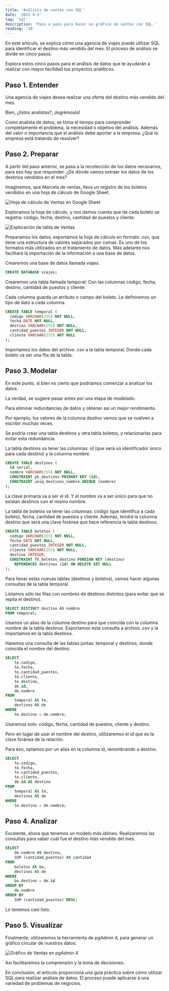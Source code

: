 ```yaml
---
title: 'Análisis de ventas con SQL'
date: '2023-9-3'
tag: 'sql'
description: 'Paso a paso para hacer un gráfico de ventas con SQL.'
reading: '10'
---
```


En este artículo, se explica cómo una agencia de viajes puede utilizar SQL para identificar el destino más vendido del mes. El proceso de análisis se divide en cinco pasos.

Explora estos cinco pasos para el análisis de datos que te ayudarán a realizar con mayor facilidad tus proyectos analíticos.

## Paso 1. Entender

Una agencia de viajes desea realizar una oferta del destino más vendido del mes.

Bien, ¿listos analistas?, ¡logrémoslo!

Como analista de datos, se toma el tiempo para comprender completamente el problema, la necesidad o objetivo del análisis. Además del valor o importancia que el análisis debe aportar a la empresa. ¿Qué la empresa está tratando de resolver?


## Paso 2. Preparar
A partir del paso anterior, se pasa a la recolección de los datos necesarios, para eso hay que responder. ¿De dónde vamos extraer los datos de los destinos vendidos en el mes?

Imaginemos, que Marcela de ventas, lleva un registro de los boletos vendidos en una hoja de cálculo de Google Sheet.


![Hoja de cálculo de Ventas en Google Sheet](https://tizanasoft.com/static/VENTAS_EN_GOOGLE_SHEET.png)

Exploramos la hoja de cálculo, y nos damos cuenta que de cada boleto se registra: código, fecha, destino, cantidad de puestos y cliente.

![Exploración de tabla de Ventas](https://tizanasoft.com/static/EXPLORAR_TABLA_DE_VENTAS.png)

Preparamos los datos, exportamos la hoja de cálculo en formato .csv, que tiene una estructura de valores separados por comas. Es uno de los formatos más utilizados en el tratamiento de datos. Más adelante nos facilitará la importación de la información a una base de datos.

Crearemos una base de datos llamada viajes.

```sql
CREATE DATABASE viajes;
```

Crearemos una tabla llamada temporal: Con las columnas código, fecha, destino, cantidad de puestos y cliente.

Cada columna guarda un atributo o campo del boleto. Le definiremos un tipo de dato a cada columna.

```sql
CREATE TABLE temporal (
  codigo VARCHAR(255) NOT NULL,
  fecha DATE NOT NULL,
  destino VARCHAR(255) NOT NULL,
  cantidad_puestos INTEGER NOT NULL,
  cliente VARCHAR(255) NOT NULL
);
```

Importamos los datos del archivo .csv a la tabla temporal. Donde cada boleto va ser una fila de la tabla.

## Paso 3. Modelar

En este punto, si bien es cierto que podríamos comenzar a analizar los datos.

La verdad, se sugiere pasar antes por una etapa de modelado.

Para eliminar redundancias de datos y obtener así un mejor rendimiento.

Por ejemplo, los valores de la columna destino vemos que se vuelven a escribir muchas veces.

Se podría crear una tabla destinos y otra tabla boletos, y relacionarlas para evitar esta redundancia.

La tabla destinos va tener las columnas: id (que será un identificador único para cada destino) y la columna nombre.

```sql
CREATE TABLE destinos (
  id serial,
  nombre VARCHAR(255) NOT NULL,
  CONSTRAINT pk_destinos PRIMARY KEY (id),
  CONSTRAINT uniq_destinos_nombre UNIQUE (nombre)
);
```
La clave primaria va a ser el id. Y el nombre va a ser único para que no existan destinos con el mismo nombre.

La tabla de boletos va tener las columnas: código (que identifica a cada boleto), fecha, cantidad de puestos y cliente.
Además, tendrá la columna destino que será una clave foránea que hace referencia la tabla destinos.

```sql
CREATE TABLE boletos (
  codigo VARCHAR(255) NOT NULL,
  fecha DATE NOT NULL,
  cantidad_puestos INTEGER NOT NULL,
  cliente VARCHAR(255) NOT NULL,
  destino INTEGER,
  CONSTRAINT fk_boletos_destino FOREIGN KEY (destino)
    REFERENCES destinos (id) ON DELETE SET NULL
);
```

Para llenar estas nuevas tablas (destinos y boletos), vamos hacer algunas consultas de la tabla temporal.

Listamos sólo las filas con nombres de destinos distintos (para evitar que se repita el destino).

```sql
SELECT DISTINCT destino AS nombre
FROM temporal;
```

Usamos un alias de la columna destino para que coincida con la columna nombre de la tabla destinos.
Exportamos esta consulta a archivo .csv y la importamos en la tabla destinos.

Haremos una consulta de las tablas juntas: temporal y destinos, donde coincida el nombre del destino.

```sql
SELECT
    te.codigo,
    te.fecha,
    te.cantidad_puestos,
    te.cliente,
    te.destino,
    de.id,
    de.nombre
FROM
    temporal AS te,
    destinos AS de
WHERE
    te.destino = de.nombre;
```

Usaremos solo: código, fecha, cantidad de puestos, cliente y destino.

Pero en lugar de usar el nombre del destino, utilizaremos el id que es la clave foránea de la relación.

Para eso, optamos por un alias en la columna id, renombrando a destino.

```sql
SELECT
    te.codigo,
    te.fecha,
    te.cantidad_puestos,
    te.cliente,
    de.id AS destino
FROM
    temporal AS te,
    destinos AS de
WHERE
    te.destino = de.nombre;
```

## Paso 4. Analizar

Excelente, ahora que tenemos un modelo más idóneo.
Realizaremos las consultas para saber cuál fue el destino más vendido del mes.

```sql
SELECT
    de.nombre AS destino,
    SUM (cantidad_puestos) AS cantidad
FROM
    boletos AS bo,
    destinos AS de
WHERE
    bo.destino = de.id
GROUP BY
    de.nombre
ORDER BY
    SUM (cantidad_puestos) DESC;
```

Lo tenemos casi listo.

## Paso 5. Visualizar

Finalmente, utilizaremos la herramienta de pgAdmin 4, para generar un gráfico circular de nuestros datos.

![Gráfico de Ventas en pgAdmin 4](https://tizanasoft.com/static/GRAFICO_DE_VENTAS_DE_DESTINO.png)


Así facilitaremos la comprensión y la toma de decisiones.

En conclusión, el artículo proporciona una guía práctica sobre cómo utilizar SQL para realizar análisis de datos. El proceso puede aplicarse a una variedad de problemas de negocios.

